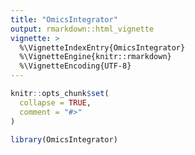 ```yaml
---
title: "OmicsIntegrator"
output: rmarkdown::html_vignette
vignette: >
  %\VignetteIndexEntry{OmicsIntegrator}
  %\VignetteEngine{knitr::rmarkdown}
  %\VignetteEncoding{UTF-8}
---
```


```r
knitr::opts_chunk$set(
  collapse = TRUE,
  comment = "#>"
)
```

```r
library(OmicsIntegrator)
```
